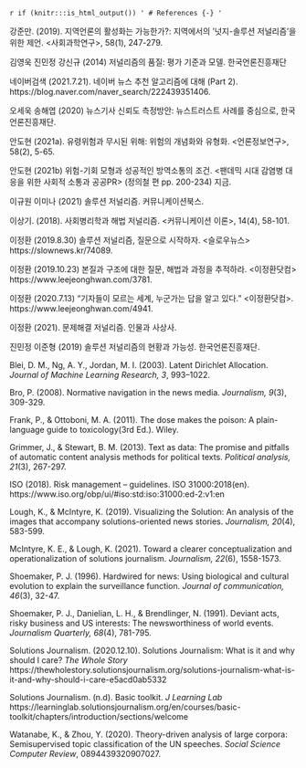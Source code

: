 `r if (knitr:::is_html_output()) '
# References {-}
'`

강준만. (2019). 지역언론의 활성화는 가능한가?: 지역에서의 ‘넛지-솔루션 저널리즘’을 위한 제언. <사회과학연구>, 58(1), 247-279.

김영욱 진민정 강신규 (2014) 저널리즘의 품질: 평가 기준과 모델. 한국언론진흥재단

네이버검색 (2021.7.21). 네이버 뉴스 추천 알고리즘에 대해 (Part 2). https://blog.naver.com/naver_search/222439351406.

오세욱 송해엽 (2020) 뉴스기사 신뢰도 측정방안: 뉴스트러스트 사례를 중심으로, 한국언론진흥재단.

안도현 (2021a). 유령위험과 무시된 위해: 위험의 개념화와 유형화. <언론정보연구>, 58(2), 5-65.

안도현 (2021b) 위험-기회 모형과 성공적인 방역소통의 조건. <팬데믹 시대 감염병 대응을 위한 사회적 소통과 공공PR> (정의철 편 pp. 200-234) 지금.

이규원 이미나 (2021) 솔루션 저널리즘. 커뮤니케이션북스.

이상기. (2018). 사회병리학과 해법 저널리즘. <커뮤니케이션 이론>, 14(4), 58-101.

이정환 (2019.8.30)  솔루션 저널리즘, 질문으로 시작하자. <슬로우뉴스> https://slownews.kr/74089.

이정환 (2019.10.23) 본질과 구조에 대한 질문, 해법과 과정을 추적하라. <이정환닷컴> 
https://www.leejeonghwan.com/3781.

이정환 (2020.7.13) “기자들이 모르는 세계, 누군가는 답을 알고 있다.” <이정환닷컴>. https://www.leejeonghwan.com/4941.

이정환 (2021). 문제해결 저널리즘. 인물과 사상사.

진민정 이준형 (2019) 솔루션 저널리즘의 현황과 가능성. 한국언론진흥재단. 

Blei, D. M., Ng, A. Y., Jordan, M. I. (2003). Latent Dirichlet Allocation. _Journal of Machine Learning Research, 3_, 993–1022.

Bro, P. (2008). Normative navigation in the news media. _Journalism, 9_(3), 309-329.

Frank, P., & Ottoboni, M. A. (2011). The dose makes the poison: A plain-language guide to toxicology(3rd Ed.). Wiley.

Grimmer, J., & Stewart, B. M. (2013). Text as data: The promise and pitfalls of automatic content analysis methods for political texts. _Political analysis, 21_(3), 267-297.

ISO (2018). Risk management – guidelines. ISO 31000:2018(en). https://www.iso.org/obp/ui/#iso:std:iso:31000:ed-2:v1:en

Lough, K., & McIntyre, K. (2019). Visualizing the Solution: An analysis of the images that accompany solutions-oriented news stories. _Journalism, 20_(4), 583-599.

McIntyre, K. E., & Lough, K. (2021). Toward a clearer conceptualization and operationalization of solutions journalism. _Journalism, 22_(6), 1558-1573.

Shoemaker, P. J. (1996). Hardwired for news: Using biological and cultural evolution to explain the surveillance function. _Journal of communication, 46_(3), 32-47.

Shoemaker, P. J., Danielian, L. H., & Brendlinger, N. (1991). Deviant acts, risky business and US interests: The newsworthiness of world events. _Journalism Quarterly, 68_(4), 781-795.

Solutions Journalism. (2020.12.10). Solutions Journalism: What is it and why should I care? _The Whole Story_ https://thewholestory.solutionsjournalism.org/solutions-journalism-what-is-it-and-why-should-i-care-e5acd0ab5332

Solutions Journalism. (n.d). Basic toolkit. _J Learning Lab_ https://learninglab.solutionsjournalism.org/en/courses/basic-toolkit/chapters/introduction/sections/welcome

Watanabe, K., & Zhou, Y. (2020). Theory-driven analysis of large corpora: Semisupervised topic classification of the UN speeches. _Social Science Computer Review_, 0894439320907027.

